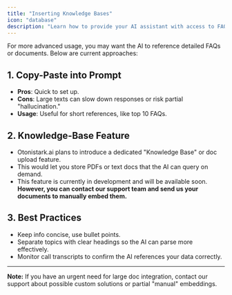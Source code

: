 ```yaml
---
title: "Inserting Knowledge Bases"
icon: "database"
description: "Learn how to provide your AI assistant with access to FAQs, documents, and other knowledge sources"
---
```


For more advanced usage, you may want the AI to reference detailed FAQs or documents. Below are current approaches:

## 1. Copy-Paste into Prompt

- **Pros**: Quick to set up.
- **Cons**: Large texts can slow down responses or risk partial "hallucination."
- **Usage**: Useful for short references, like top 10 FAQs.

## 2. Knowledge-Base Feature

- Otonistark.ai plans to introduce a dedicated "Knowledge Base" or doc upload feature.
- This would let you store PDFs or text docs that the AI can query on demand.
- This feature is currently in development and will be available soon. **However, you can contact our support team and send us your documents to manually embed them.**

## 3. Best Practices

- Keep info concise, use bullet points.
- Separate topics with clear headings so the AI can parse more effectively.
- Monitor call transcripts to confirm the AI references your data correctly.

---

**Note:** If you have an urgent need for large doc integration, contact our support about possible custom solutions or partial "manual" embeddings.
